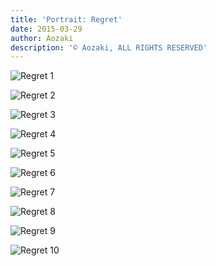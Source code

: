 ```yaml
---
title: 'Portrait: Regret'
date: 2015-03-29
author: Aozaki
description: '© Aozaki, ALL RIGHTS RESERVED'
---
```



![Regret 1](#portfolio/20150329_regret/0001.jpg)

![Regret 2](#portfolio/20150329_regret/0002.jpg)

![Regret 3](#portfolio/20150329_regret/0003.jpg)

![Regret 4](#portfolio/20150329_regret/0004.jpg)

![Regret 5](#portfolio/20150329_regret/0005.jpg)

![Regret 6](#portfolio/20150329_regret/0006.jpg)

![Regret 7](#portfolio/20150329_regret/0007.jpg)

![Regret 8](#portfolio/20150329_regret/0008.jpg)

![Regret 9](#portfolio/20150329_regret/0009.jpg)

![Regret 10](#portfolio/20150329_regret/0010.jpg)

<Navi Date="2015" Name="regret" />
